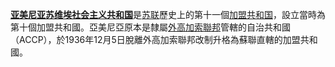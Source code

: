 '''[[亚美尼亚苏维埃社会主义共和国|亚美尼亚苏维埃社会主义共和国]]'''是[[苏联|苏联]]歷史上的第十一個[[苏联加盟共和国|加盟共和国]]，設立當時為第十個加盟共和國。亞美尼亞原本是隸屬[[外高加索蘇維埃聯邦社會主義共和國|外高加索聯邦]]管轄的自治共和國（ACCP），於1936年12月5日脫離外高加索聯邦改制升格為蘇聯直轄的加盟共和國。